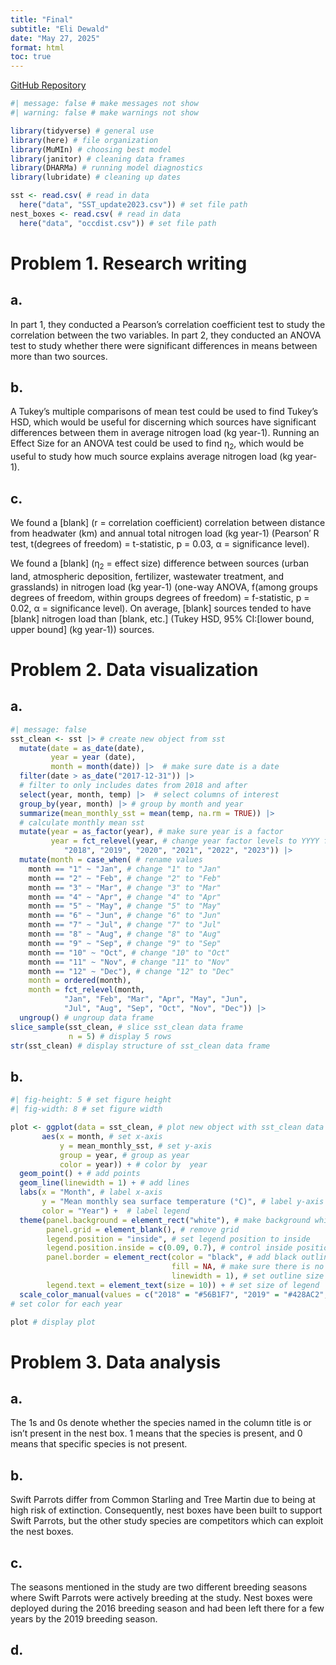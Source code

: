 ```yaml
---
title: "Final"
subtitle: "Eli Dewald"
date: "May 27, 2025"
format: html
toc: true
---
```

[GitHub Repository](https://github.com/eliasdewald/ENVS-193DS_spring-2025_final)
```r
#| message: false # make messages not show
#| warning: false # make warnings not show

library(tidyverse) # general use
library(here) # file organization
library(MuMIn) # choosing best model
library(janitor) # cleaning data frames
library(DHARMa) # running model diagnostics
library(lubridate) # cleaning up dates

sst <- read.csv( # read in data
  here("data", "SST_update2023.csv")) # set file path
nest_boxes <- read.csv( # read in data
  here("data", "occdist.csv")) # set file path
```

# Problem 1. Research writing 

## a. 

In part 1, they conducted a Pearson's correlation coefficient test to study the correlation between the two variables. In part 2, they conducted an ANOVA test to study whether there were significant differences in means between more than two sources.

## b. 

A Tukey's multiple comparisons of mean test could be used to find Tukey's HSD, which would be useful for discerning which sources have significant differences between them in average nitrogen load (kg year-1). Running an Effect Size for an ANOVA test could be used to find η~2~, which would be useful to study how much source explains average nitrogen load (kg year-1). 

## c. 

We found a [blank] (r = correlation coefficient) correlation between distance from headwater (km) and annual total nitrogen load (kg year-1) (Pearson' R test, t(degrees of freedom) = t-statistic, p = 0.03, α = significance level). 

We found a [blank] (η~2~ = effect size) difference between sources (urban land, atmospheric deposition, fertilizer, wastewater treatment, and grasslands) in nitrogen load (kg year-1) (one-way ANOVA, f(among groups degrees of freedom, within groups degrees of freedom) = f-statistic, p = 0.02, α = significance level). On average, [blank] sources tended to have [blank] nitrogen load than [blank, etc.] (Tukey HSD, 95% CI:[lower bound, upper bound] (kg year-1)) sources. 

# Problem 2. Data visualization

## a. 

```r
#| message: false
sst_clean <- sst |> # create new object from sst
  mutate(date = as_date(date),
         year = year (date),
         month = month(date)) |>  # make sure date is a date
  filter(date > as_date("2017-12-31")) |> 
  # filter to only includes dates from 2018 and after
  select(year, month, temp) |>  # select columns of interest
  group_by(year, month) |> # group by month and year
  summarize(mean_monthly_sst = mean(temp, na.rm = TRUE)) |> 
  # calculate monthly mean sst
  mutate(year = as_factor(year), # make sure year is a factor
         year = fct_relevel(year, # change year factor levels to YYYY format
            "2018", "2019", "2020", "2021", "2022", "2023")) |> 
  mutate(month = case_when( # rename values
    month == "1" ~ "Jan", # change "1" to "Jan"
    month == "2" ~ "Feb", # change "2" to "Feb"
    month == "3" ~ "Mar", # change "3" to "Mar"
    month == "4" ~ "Apr", # change "4" to "Apr"
    month == "5" ~ "May", # change "5" to "May"
    month == "6" ~ "Jun", # change "6" to "Jun"
    month == "7" ~ "Jul", # change "7" to "Jul"
    month == "8" ~ "Aug", # change "8" to "Aug"
    month == "9" ~ "Sep", # change "9" to "Sep"
    month == "10" ~ "Oct", # change "10" to "Oct"
    month == "11" ~ "Nov", # change "11" to "Nov"
    month == "12" ~ "Dec"), # change "12" to "Dec"
    month = ordered(month),
    month = fct_relevel(month,
            "Jan", "Feb", "Mar", "Apr", "May", "Jun", 
            "Jul", "Aug", "Sep", "Oct", "Nov", "Dec")) |>
  ungroup() # ungroup data frame
slice_sample(sst_clean, # slice sst_clean data frame
             n = 5) # display 5 rows
str(sst_clean) # display structure of sst_clean data frame
```

## b. 

```r
#| fig-height: 5 # set figure height
#| fig-width: 8 # set figure width

plot <- ggplot(data = sst_clean, # plot new object with sst_clean data frame
       aes(x = month, # set x-axis
           y = mean_monthly_sst, # set y-axis
           group = year, # group as year
           color = year)) + # color by  year
  geom_point() + # add points
  geom_line(linewidth = 1) + # add lines
  labs(x = "Month", # label x-axis
       y = "Mean monthly sea surface temperature (°C)", # label y-axis
       color = "Year") +  # label legend
  theme(panel.background = element_rect("white"), # make background white
        panel.grid = element_blank(), # remove grid
        legend.position = "inside", # set legend position to inside
        legend.position.inside = c(0.09, 0.7), # control inside position of legend
        panel.border = element_rect(color = "black", # add black outline to plot
                                    fill = NA, # make sure there is no fill within border
                                    linewidth = 1), # set outline size
        legend.text = element_text(size = 10)) + # set size of legend
  scale_color_manual(values = c("2018" = "#56B1F7", "2019" = "#428AC2", "2020" = "#3670A0", "2021" = "#2A5880", "2022" = "#1E4160", "2023" = "#132B43"))
# set color for each year

plot # display plot
```

# Problem 3. Data analysis

## a. 

The 1s and 0s denote whether the species named in the column title is or isn't present in the nest box. 1 means that the species is present, and 0 means that specific species is not present. 

## b. 

Swift Parrots differ from Common Starling and Tree Martin due to being at high risk of extinction. Consequently, nest boxes have been built to support Swift Parrots, but the other study species are competitors which can exploit the nest boxes.

## c. 

The seasons mentioned in the study are two different breeding seasons where Swift Parrots were actively breeding at the study. Nest boxes were deployed during the 2016 breeding season and had been left there for a few years by the 2019 breeding season.

## d. 


```r

```

